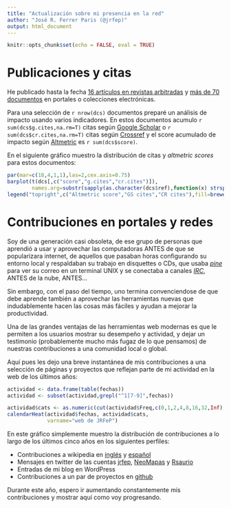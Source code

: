 ```yaml
---
title: "Actualización sobre mi presencia en la red"
author: "José R. Ferrer Paris (@jrfep)"
output: html_document
---
```

```r
knitr::opts_chunk$set(echo = FALSE, eval = TRUE)
```

# Publicaciones y citas

He publicado hasta la fecha [16 artículos en revistas arbitradas](http://jrferrerparis.info/homo-faber/publicaciones/) y [más de 70 documentos](http://jrferrerparis.info/homo-faber/otras-contribuciones/) en portales o colecciones electrónicas.

Para una selección de `r nrow(dcs)` documentos preparé un análisis de impacto usando varios indicadores. En estos documentos acumulo `r sum(dcs$g.cites,na.rm=T)` citas según [Google Scholar](https://scholar.google.co.ve/citations?user=A2Thq5UAAAAJ&hl=en) o `r sum(dcs$cr.cites,na.rm=T)` citas según [Crossref](https://www.crossref.org/) y el score acumulado de impacto según [Altmetric](https://www.altmetric.com/) es `r sum(dcs$score)`.

En el siguiente gráfico muestro la distribución de citas y *altmetric scores* para estos documentos:


```r
par(mar=c(18,4,1,1),las=2,cex.axis=0.75)
barplot(t(dcs[,c("score","g.cites","cr.cites")]),
        names.arg=substr(sapply(as.character(dcs$ref),function(x) strsplit(x,"). ")[[1]][2]),1,50),col=brewer.pal(3,"Set3"),cex.axis=1)
legend("topright",c("Altmetric score","GS cites","CR cites"),fill=brewer.pal(3,"Set3"))
```

# Contribuciones en portales y redes
Soy de una generación casi obsoleta, de ese grupo de personas que aprendió a usar y aprovechar las computadoras ANTES de que se popularizara internet, de aquellos que pasaban horas configurando su entorno local y respaldaban su trabajo en disquettes o CDs, que usaba *[pine](https://en.wikipedia.org/wiki/Pine_(email_client))* para ver su correo en un terminal UNIX y se conectaba a canales *[IRC](https://en.wikipedia.org/wiki/Internet_Relay_Chat)*, ANTES de la nube, ANTES...

Sin embargo, con el paso del tiempo, uno termina convenciendose de que debe aprende también a aprovechar las herramientas nuevas que indudablemente hacen las cosas más fáciles y ayudan a mejorar la productividad.

Una de las grandes ventajas de las herramientas web modernas es que le permiten a los usuarios mostrar su desempeño y actividad, y dejar un testimonio (probablemente mucho más fugaz de lo que pensamos) de nuestras contribuciones a una comunidad local o global. 

Aquí pues les dejo una breve instantánea de mis contribuciones a una selección de páginas y proyectos que reflejan parte de mi actividad en la web de los últimos años:

```r
actividad <- data.frame(table(fechas))
actividad <- subset(actividad,grepl("^1[7-9]",fechas))

actividad$cats <- as.numeric(cut(actividad$Freq,c(0,1,2,4,8,16,32,Inf)))
calendarHeat(actividad$fechas, actividad$cats, 
             varname="web de JRFeP")
```

En este gráfico simplemente muestro la distribución de contribuciones a lo largo de los últimos cinco años en los siguientes perfiles:

* Contribuciones a wikipedia en [inglés](https://en.wikipedia.org/wiki/Usuario:Jrfep) y [español](https://es.wikipedia.org/wiki/Usuario:Jrfep)
* Mensajes en twitter de las cuentas [jrfep](https://twitter.com/jrfep), [NeoMapas](https://twitter.com/NeoMapas) y [Rsaurio](https://twitter.com/Rsaurio)
* Entradas de mi blog en WordPress
* Contribuciones a un par de proyectos en [github](https://github.com/jrfep)

Durante este año, espero ir aumentando constantemente mis contribuciones y mostrar aquí como voy progresando.
